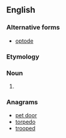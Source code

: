 ==English==

===Alternative forms===
* [[optode]]

===Etymology===
{{blend|optical|electrode}}

===Noun===
{{en-noun}}

# {{alternative spelling of|optode}}

===Anagrams===
* [[pet door#English|pet door]]
* [[torpedo#English|torpedo]]
* [[trooped#English|trooped]]
